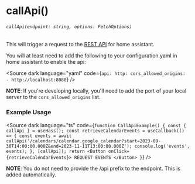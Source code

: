 
<Meta title="HOOKS/useHass/callApi" />

# callApi()
###### `callApi(endpoint: string, options: FetchOptions)`
This will trigger a request to the [REST API](https://developers.home-assistant.io/docs/api/rest/#actions) for home assistant.

You will at least need to add the following to your configuration.yaml in home assistant to enable the api:

<Source dark language="yaml" code={`
api:
http:
  cors_allowed_origins: 
    - http://localhost:8080
`} />

**NOTE**: If you're developing locally, you'll need to add the port of your local server to the `cors_allowed_origins` list.

### Example Usage

<Source dark language="ts" code={`
function CallApiExample() {
  const { callApi } = useHass();
  const retrieveCalendarEvents = useCallback(() => {
    const events = await callApi('/calendars/calendar.google_calendar?start=2023-09-30T14:00:00.000Z&end=2023-11-11T13:00:00.000Z');
    console.log('events', events);
  }, [callApi]);
  return <Button onClick={retrieveCalendarEvents}>
    REQUEST EVENTS
  </Button>
}
`} />

**NOTE**: You do not need to provide the /api prefix to the endpoint. This is added automatically.
